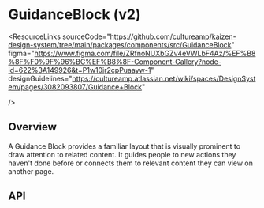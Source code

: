 
<Meta of={GuidanceBlockStories} />

# GuidanceBlock (v2)

<ResourceLinks
  sourceCode="https://github.com/cultureamp/kaizen-design-system/tree/main/packages/components/src/GuidanceBlock"
  figma="https://www.figma.com/file/ZRfnoNUXbGZv4eVWLbF4Az/%EF%B8%8F%F0%9F%96%BC%EF%B8%8F-Component-Gallery?node-id=622%3A149926&t=P1w10jr2cpPuaayw-1"
  designGuidelines="https://cultureamp.atlassian.net/wiki/spaces/DesignSystem/pages/3082093807/Guidance+Block"

/>

<KAIOInstallation exportNames="GuidanceBlock" version="2" family="Containers" />

## Overview

A Guidance Block provides a familiar layout that is visually prominent to draw attention to related content.
It guides people to new actions they haven't done before or connects them to relevant content they can view on another page.

<Canvas of={GuidanceBlockStories.Playground} />
<Controls of={GuidanceBlockStories.Playground} />

## API

<DocsStory of={GuidanceBlockStories.Actions} />

<DocsStory of={GuidanceBlockStories.Tooltip} />

<DocsStory of={GuidanceBlockStories.CustomContent} />

<DocsStory of={GuidanceBlockStories.Stacked} />

<DocsStory of={GuidanceBlockStories.SceneExample} />

<DocsStory of={GuidanceBlockStories.Variants} />
